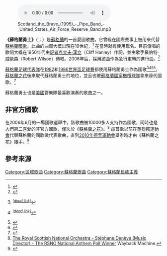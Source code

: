 [[File:Scotland_the_Brave_(1995)_-_Pipe_Band_-_United_States_Air_Force_Reserve_Band.mp3|right]]

'''《蘇格蘭勇士》'''（{{lang-gd|Alba an Àigh}}；{{lang-en|Scotland the Brave}}）是[[蘇格蘭|蘇格蘭]]的一首愛國歌曲。它曾經在國際賽事上被用來代替[[苏格兰国歌|蘇格蘭國歌]]。此曲的曲调大概出現在19世紀，<ref>{{Cite web |url=http://www.ibiblio.org/fiddlers/SC.htm#SCOTLAND_THE_BRAVE |title=The Fiddler's Companion |access-date=2016-04-23 |archive-date=2021-03-14 |archive-url=https://web.archive.org/web/20210314170311/http://www.ibiblio.org/fiddlers/SC.htm#SCOTLAND_THE_BRAVE |dead-url=no }}</ref> 在當時就有使用现名。目前傳唱的歌詞大概在1950年代由[[新聞從業員|記者]][[克立夫‧漢立|克立夫‧漢立]]（Cliff Hanley）作詞，並由歌手羅伯特‧威歐森（Robert Wilson）傳唱。2006年后，{{tsl|en|Royal Regiment of Scotland||皇家苏格兰军团}}採用該曲作為急行軍時的進行曲。<ref>{{Cite web|url=http://blog.xuite.net/django.tw/twblog/195097813-%E9%A2%A8%E7%AC%9B%E4%B9%8B%E6%AD%8C-%E3%80%88%E8%8B%B1%E5%8B%87%E7%84%A1%E7%95%8F%E8%98%87%E6%A0%BC%E8%98%AD%E3%80%89(Scotland+The+Brave)|title=風笛之歌-〈英勇無畏蘇格蘭〉(Scotland The Brave)|accessdate=2017-02-13|last=(django.tw)|first=django|work=隨意窩 Xuite日誌|archive-date=2020-04-23|archive-url=https://web.archive.org/web/20200423072533/https://blog.xuite.net/django.tw/twblog/195097813-%E9%A2%A8%E7%AC%9B%E4%B9%8B%E6%AD%8C-%E3%80%88%E8%8B%B1%E5%8B%87%E7%84%A1%E7%95%8F%E8%98%87%E6%A0%BC%E8%98%AD%E3%80%89(Scotland+The+Brave)|dead-url=no}}</ref>

[[蘇格蘭足球代表隊|蘇格蘭足球代表隊]]在[[1982年世界盃足球賽|1982]]和[[1986年世界盃足球賽|1986世界盃足球賽]]都使用蘇格蘭勇士作為國歌<ref>{{Cite web|url=http://www.megaupload.com/?d=GL71OJEO|title=Scotland vs Denmark 1986}}<sup class="noprint Inline-Template" contenteditable="false">[''[[Wikipedia:失效链接|<span title=" Dead link since June 2012">dead link</span>]]'']</sup></ref><ref>{{Cite web|url=https://www.youtube.com/watch?v=V3T2w9vl4qA|title=URSS vs Scotland  1982}}<sup class="noprint Inline-Template" contenteditable="false">[''[[Wikipedia:失效链接|<span title=" Dead link since July 2011">dead link</span>]]'']</sup></ref><ref>{{Cite news|url=http://www.timesonline.co.uk/tol/news/uk/scotland/article7017796.ece|title=Margaret Thatcher feared the Scotland the Brave anthem|last=Hamilton|first=Fiona|date=February 7, 2010|newspaper=The Sunday Times|location=London}}</ref><ref name="flower">{{Cite news|url=http://www.express.co.uk/news/uk/156884/Thatcher-was-terrified-by-Scotland-the-Brave|title=Thatcher was terrified by Scotland the Brave|last=Mills|first=Rod|date=3 February 2010|work=Daily Express|publisher=Northern and Shell Media Publications|accessdate=16 September 2013}}</ref>，[[蘇格蘭之花|蘇格蘭之花]]後來取代蘇格蘭勇士的地位，並且也被[[蘇格蘭國家橄欖球隊|蘇格蘭國家橄欖球隊]]拿來替代國歌。<ref name="flower">{{Cite news|url=http://www.express.co.uk/news/uk/156884/Thatcher-was-terrified-by-Scotland-the-Brave|title=Thatcher was terrified by Scotland the Brave|last=Mills|first=Rod|date=3 February 2010|work=Daily Express|publisher=Northern and Shell Media Publications|accessdate=16 September 2013}}</ref>

蘇格蘭勇士也是[[美國|美國]]管樂隊最喜歡演奏的歌曲之一。

== 非官方國歌 ==
在2006年6月的一場國歌選舉中，該歌曲被10000多人支持作為國歌，同時也是人們第二喜愛的非官方國歌，僅次於《[[蘇格蘭之花|蘇格蘭之花]]》。<ref>[http://rsno.org.uk/cms/index.php?option=com_content&task=view&id=119&Itemid=1 The Royal Scottish National Orchestra - Stéphane Denève (Music Director) - The RSNO National Anthem Poll Winner] {{Wayback|url=http://rsno.org.uk/cms/index.php?option=com_content&task=view&id=119&Itemid=1 |date=20090215011908 }} {{Wayback|url=http://rsno.org.uk/cms/index.php?option=com_content&task=view&id=119&Itemid=1|date=20090215011908}}Wayback{{Dead link|date=2018年6月 |bot=InternetArchiveBot |fix-attempted=no }} Machine<span contenteditable="false">.</span></ref> 這首歌以前在[[英聯邦運動會|英聯邦運動會]]代替蘇格蘭的國歌做代表歌曲，直到[[2010年英联邦运动会|2010年德里運動會]]舉辦時才由《蘇格蘭之花》接手。<ref>{{Cite news|url=http://news.bbc.co.uk/1/hi/scotland/8449939.stm|title=Games team picks new Scots anthem|date=January 9, 2010|work=BBC News|accessdate=2016-04-23|archive-date=2019-12-17|archive-url=https://web.archive.org/web/20191217011944/http://news.bbc.co.uk/2/hi/uk_news/scotland/8449939.stm|dead-url=no}}</ref>

== 參考來源 ==
{{Reflist|2}}

[[Category:区域歌曲|Category:区域歌曲]]
[[Category:蘇格蘭歌曲|Category:蘇格蘭歌曲]]
[[Category:蘇格蘭民族主義|Category:蘇格蘭民族主義]]